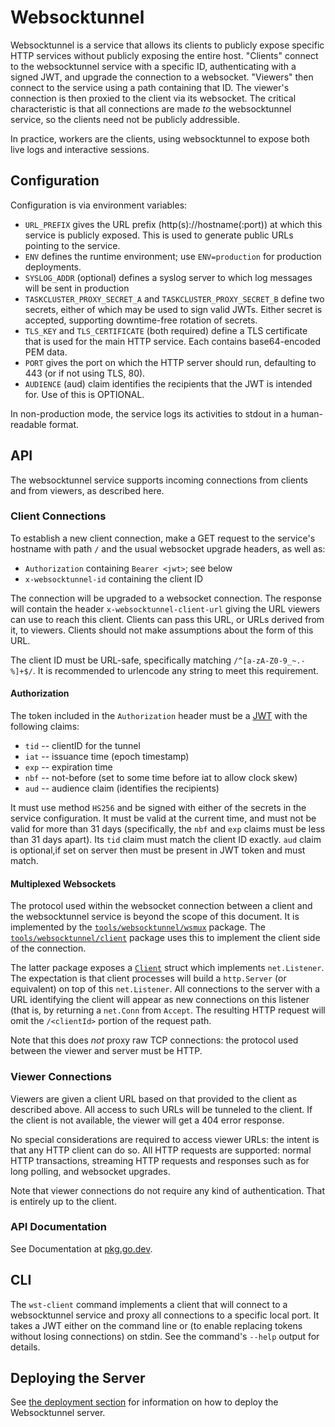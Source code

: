 # Websocktunnel

Websocktunnel is a service that allows its clients to publicly expose specific HTTP services without publicly exposing the entire host.
"Clients" connect to the websocktunnel service with a specific ID, authenticating with a signed JWT, and upgrade the connection to a websocket.
"Viewers" then connect to the service using a path containing that ID.
The viewer's connection is then proxied to the client via its websocket.
The critical characteristic is that all connections are made *to* the websocktunnel service, so the clients need not be publicly addressible.

In practice, workers are the clients, using websocktunnel to expose both live logs and interactive sessions.

## Configuration

Configuration is via environment variables:

* `URL_PREFIX` gives the URL prefix (http(s)://hostname(:port)) at which this service is publicly exposed.
  This is used to generate public URLs pointing to the service.
* `ENV` defines the runtime environment; use `ENV=production` for production deployments.
* `SYSLOG_ADDR` (optional) defines a syslog server to which log messages will be sent in production
* `TASKCLUSTER_PROXY_SECRET_A` and `TASKCLUSTER_PROXY_SECRET_B` define two secrets, either of which may be used to sign valid JWTs.
  Either secret is accepted, supporting downtime-free rotation of secrets.
* `TLS_KEY` and `TLS_CERTIFICATE` (both required) define a TLS certificate that is used for the main HTTP service.
  Each contains base64-encoded PEM data.
* `PORT` gives the port on which the HTTP server should run, defaulting to 443 (or if not using TLS, 80).
* `AUDIENCE` (aud) claim identifies the recipients that the JWT is intended for. Use of this is OPTIONAL.

In non-production mode, the service logs its activities to stdout in a human-readable format.

## API

The websocktunnel service supports incoming connections from clients and from viewers, as described here.

### Client Connections

To establish a new client connection, make a GET request to the service's hostname with path `/` and the usual websocket upgrade headers, as well as:

 * `Authorization` containing `Bearer <jwt>`; see below
 * `x-websocktunnel-id` containing the client ID

The connection will be upgraded to a websocket connection.
The response will contain the header `x-websocktunnel-client-url` giving the URL viewers can use to reach this client.
Clients can pass this URL, or URLs derived from it, to viewers.
Clients should not make assumptions about the form of this URL.

The client ID must be URL-safe, specifically matching `/^[a-zA-Z0-9_~.-%]+$/`.
It is recommended to urlencode any string to meet this requirement.

#### Authorization

The token included in the `Authorization` header must be a [JWT](https://jwt.io/) with the following claims:

 * `tid` -- clientID for the tunnel
 * `iat` -- issuance time (epoch timestamp)
 * `exp` -- expiration time
 * `nbf` -- not-before (set to some time before iat to allow clock skew)
 * `aud` -- audience claim (identifies the recipients)

It must use method `HS256` and be signed with either of the secrets in the service configuration.
It must be valid at the current time, and must not be valid for more than 31 days (specifically, the `nbf` and `exp` claims must be less than 31 days apart).
Its `tid` claim must match the client ID exactly.
`aud` claim is optional,if set on server then must be present in JWT token and must match.

#### Multiplexed Websockets

The protocol used within the websocket connection between a client and the websocktunnel service is beyond the scope of this document.
It is implemented by the [`tools/websocktunnel/wsmux`](https://pkg.go.dev/github.com/taskcluster/taskcluster/v70/tools/websocktunnel/wsmux) package.
The [`tools/websocktunnel/client`](https://pkg.go.dev/github.com/taskcluster/taskcluster/v70/tools/websocktunnel/client) package uses this to implement the client side of the connection.

The latter package exposes a [`Client`](https://pkg.go.dev/github.com/taskcluster/taskcluster/v70/tools/websocktunnel/client#Client) struct which implements `net.Listener`.
The expectation is that client processes will build a `http.Server` (or equivalent) on top of this `net.Listener`.
All connections to the server with a URL identifying the client will appear as new connections on this listener (that is, by returning a `net.Conn` from `Accept`.
The resulting HTTP request will omit the `/<clientId>` portion of the request path.

Note that this does *not* proxy raw TCP connections: the protocol used between the viewer and server must be HTTP.

### Viewer Connections

Viewers are given a client URL based on that provided to the client as described above.
All access to such URLs will be tunneled to the client.
If the client is not available, the viewer will get a 404 error response.

No special considerations are required to access viewer URLs: the intent is that any HTTP client can do so.
All HTTP requests are supported: normal HTTP transactions, streaming HTTP requests and responses such as for long polling, and websocket upgrades.

Note that viewer connections do not require any kind of authentication.
That is entirely up to the client.

### API Documentation

See Documentation at [pkg.go.dev](https://pkg.go.dev/github.com/taskcluster/taskcluster/v70/tools/websocktunnel).

## CLI

The `wst-client` command implements a client that will connect to a websocktunnel service and proxy all connections to a specific local port.
It takes a JWT either on the command line or (to enable replacing tokens without losing connections) on stdin.
See the command's `--help` output for details.

## Deploying the Server

See [the deployment section](/docs/manual/deploying/websocktunnel) for information on how to deploy the Websocktunnel server.
